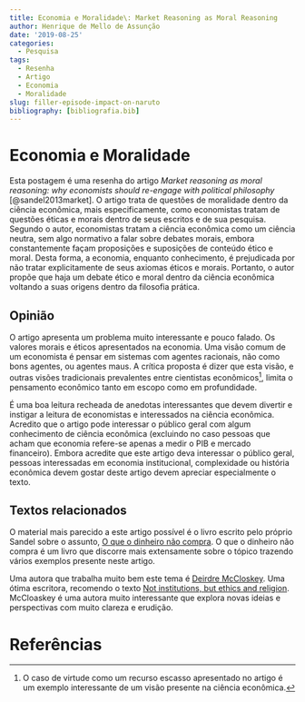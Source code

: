```yaml
---
title: Economia e Moralidade\: Market Reasoning as Moral Reasoning
author: Henrique de Mello de Assunção
date: '2019-08-25'
categories:
  - Pesquisa
tags:
  - Resenha
  - Artigo
  - Economia
  - Moralidade
slug: filler-episode-impact-on-naruto
bibliography: [bibliografia.bib]
---
```


# Economia e Moralidade

Esta postagem é uma resenha do artigo *Market reasoning as moral reasoning: why economists should re-engage with political philosophy* [@sandel2013market]. O artigo trata de questões de moralidade dentro da ciência econômica, mais especificamente, como economistas tratam de questões éticas e morais dentro de seus escritos e de sua pesquisa. Segundo o autor, economistas tratam a ciência econômica como um ciência neutra, sem algo normativo a falar sobre debates morais, embora constantemente façam proposições e suposições de conteúdo ético e moral. Desta forma, a economia, enquanto conhecimento, é prejudicada por não tratar explicitamente de seus axiomas éticos e morais. Portanto, o autor propõe que haja um debate ético e moral dentro da ciência econômica voltando a suas origens dentro da filosofia prática.

## Opinião

O artigo apresenta um problema muito interessante e pouco falado. Os valores morais e éticos apresentados na economia. Uma visão comum de um economista é pensar em sistemas com agentes racionais, não como bons agentes, ou agentes maus. A crítica proposta é dizer que esta visão, e outras visões tradicionais prevalentes entre cientistas econômicos[^1], limita o pensamento econômico tanto em escopo como em profundidade. 

[^1]: O caso de virtude como um recurso escasso apresentado no artigo é um exemplo interessante de um visão presente na ciência econômica.

É uma boa leitura recheada de anedotas interessantes que devem divertir e instigar a leitura de economistas e interessados na ciência econômica. Acredito que o artigo pode interessar o público geral com algum conhecimento de ciência econômica (excluindo no caso pessoas que acham que economia refere-se apenas a medir o PIB e mercado financeiro). Embora acredite que este artigo deva interessar o público geral, pessoas interessadas em economia institucional, complexidade ou história econômica devem gostar deste artigo devem apreciar especialmente o texto. 


## Textos relacionados

O material mais parecido a este artigo possível é o livro escrito pelo próprio Sandel sobre o assunto, [O que o dinheiro não compra](https://www.amazon.com.br/que-dinheiro-n%C3%A3o-compra/dp/8520011489/ref=sr_1_1?hvadid=72018109570228&hvbmt=be&hvdev=c&hvqmt=e&keywords=o+que+o+dinheiro+n%C3%A3o+compra&qid=1569796330&sr=8-1). O que o dinheiro não compra é um livro que discorre mais extensamente sobre o tópico trazendo vários exemplos presente neste artigo.

Uma autora que trabalha muito bem este tema é [Deirdre McCloskey](http://www.deirdremccloskey.com/). Uma ótima escritora, recomendo o texto [Not institutions, but ethics and religion](http://christianeconomists.org/wp-content/uploads/2017/02/2016-Fall-McCloskey.pdf). McCloaskey é uma autora muito interessante que explora novas ideias e perspectivas com muito clareza e erudição.

# Referências

